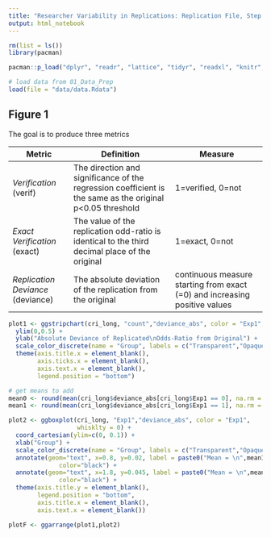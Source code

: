 ```yaml
---
title: "Researcher Variability in Replications: Replication File, Step 2"
output: html_notebook
---
```




```r
rm(list = ls())
library(pacman)

pacman::p_load("dplyr", "readr", "lattice", "tidyr", "readxl", "knitr", "boot", "ragg", "kableExtra","ggpubr")

# load data from 01_Data_Prep
load(file = "data/data.Rdata")
```




## Figure 1

The goal is to produce three metrics

|Metric|Definition|Measure|
|------|----------|---------|
|*Verification* (verif)|The direction and significance of the regression coefficient is the same as the original p<0.05 threshold|1=verified, 0=not|
|*Exact Verification* (exact)|The value of the replication odd-ratio is identical to the third decimal place of the original|1=exact, 0=not|
|*Replication Deviance* (deviance)|The absolute deviation of the replication from the original|continuous measure starting from exact (=0) and increasing positive values|



```r

plot1 <- ggstripchart(cri_long, "count","deviance_abs", color = "Exp1", size = 3, shape = 1) + 
  ylim(0,0.5) +
  ylab("Absolute Deviance of Replicated\nOdds-Ratio from Original") +
  scale_color_discrete(name = "Group", labels = c("Transparent","Opaque")) +
  theme(axis.title.x = element_blank(),
        axis.ticks.x = element_blank(),
        axis.text.x = element_blank(),
        legend.position = "bottom")

# get means to add
mean0 <- round(mean(cri_long$deviance_abs[cri_long$Exp1 == 0], na.rm = T),3)
mean1 <- round(mean(cri_long$deviance_abs[cri_long$Exp1 == 1], na.rm = T),3)

plot2 <- ggboxplot(cri_long, "Exp1","deviance_abs", color = "Exp1", 
                   whisklty = 0) +
  coord_cartesian(ylim=c(0, 0.1)) +
  xlab("Group") +
  scale_color_discrete(name = "Group", labels = c("Transparent","Opaque")) +
  annotate(geom="text", x=0.8, y=0.02, label = paste0("Mean = \n",mean1),
              color="black") + 
  annotate(geom="text", x=1.8, y=0.045, label = paste0("Mean = \n",mean0),
              color="black") +
  theme(axis.title.y = element_blank(),
        legend.position = "bottom",
        axis.title.x = element_blank(),
        axis.text.x = element_blank())

plotF <- ggarrange(plot1,plot2)
```

